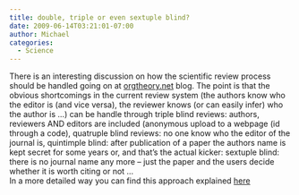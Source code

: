 ```yaml
---
title: double, triple or even sextuple blind?
date: 2009-06-14T03:21:01-07:00
author: Michael
categories:
  - Science
---
```

There is an interesting discussion on how the scientific review process should be handled going on at [orgtheory.net](http://orgtheory.net) blog. The point is that the obvious shortcomings in the current review system (the authors know who the editor is (and vice versa), the reviewer knows (or can easily infer) who the author is &#8230;) can be handle through triple blind reviews: authors, reviewers AND editors are included (anonymous upload to a webpage (id through a code), quatruple blind reviews: no one know who the editor of the journal is, quintimple blind: after publication of a paper the authors name is kept secret for some years or, and that&#8217;s the actual kicker: sextuple blind: there is no journal name any more &#8211; just the paper and the users decide whether it is worth citing or not &#8230;  
In a more detailed way you can find this approach explained [here](http://orgtheory.wordpress.com/2007/01/23/a-modest-proposal-triple-blind-review/)
